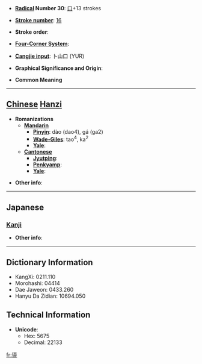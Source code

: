 * '''[[Wiktionary:Chinese radical index| Radical]] Number 30''': [[Wiktionary:Chinese radical index 口|口]]+13 strokes

* '''[[Wiktionary:Chinese total strokes index|Stroke number]]''': [[Wiktionary:Chinese total strokes index 16|16]]

* '''Stroke order''': 

* '''[[Wiktionary:Chinese four corner index|Four-Corner System]]''': 

* '''[[Wiktionary:Chinese Cangjie index|Cangjie input]]''': 卜山口 (YUR)

* '''Graphical Significance and Origin''': 

* '''Common Meaning'''

----

== [[Chinese]] [[Hanzi]] ==

* '''Romanizations'''
** '''[[Mandarin]]'''
*** '''[[Pinyin]]''': dào (dao4), gá (ga2)
*** '''[[Wade-Giles]]''': tao<sup>4</sup>, ka<sup>2</sup>
*** '''[[Yale]]''': 
** '''[[Cantonese]]'''
*** '''[[Jyutping]]''':
*** '''[[Penkyamp]]''': 
*** '''[[Yale]]''': 

* '''Other info''': 

----

==Japanese==
===[[Kanji]]===
{{kanji|on readings=[[どう]] (dō), [[とう]] (tō)
|kun readings=[[みち]] (michi)
}}

* '''Other info''':  

----

== Dictionary Information ==

* KangXi: 0211.110
* Morohashi: 04414
* Dae Jaweon: 0433.260
* Hanyu Da Zidian: 10694.050

== Technical Information ==

* '''Unicode''':
** Hex: 5675
** Decimal: 22133

[[fr:噵]]